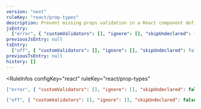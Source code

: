 ```yaml
---
version: "next"
ruleKey: "react/prop-types"
description: Prevent missing props validation in a React component definition
jsEntry:
  ["error", { "customValidators": [], "ignore": [], "skipUndeclared": false }]
previousJsEntry: null
tsEntry:
  ["off", { "customValidators": [], "ignore": [], "skipUndeclared": false }]
previousTsEntry: null
history: []
---
```


<RuleInfos 
  configKey="react" 
  ruleKey="react/prop-types" 
>

```json
["error", { "customValidators": [], "ignore": [], "skipUndeclared": false }]
```

```json
["off", { "customValidators": [], "ignore": [], "skipUndeclared": false }]
```

</RuleInfos>
